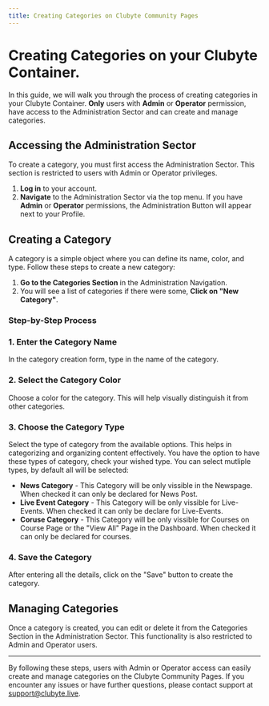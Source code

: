 ```yaml
---
title: Creating Categories on Clubyte Community Pages
---
```


# Creating Categories on your Clubyte Container.

In this guide, we will walk you through the process of creating categories in your Clubyte Container. **Only** users with **Admin** or **Operator** permission, have access to the Administration Sector and can create and manage categories.

## Accessing the Administration Sector

To create a category, you must first access the Administration Sector. This section is restricted to users with Admin or Operator privileges.

1. **Log in** to your account.
2. **Navigate** to the Administration Sector via the top menu. If you have **Admin** or **Operator** permissions, the Administration Button will appear next to your Profile.


## Creating a Category

A category is a simple object where you can define its name, color, and type. Follow these steps to create a new category:

1. **Go to the Categories Section** in the Administration Navigation.
2. You will see a list of categories if there were some, **Click on "New Category"**.


### Step-by-Step Process

### 1. Enter the Category Name

In the category creation form, type in the name of the category.


### 2. Select the Category Color

Choose a color for the category. This will help visually distinguish it from other categories.

### 3. Choose the Category Type

Select the type of category from the available options. This helps in categorizing and organizing content effectively.
You have the option to have these types of category, check your wished type. You can select mutliple types, by default all will be selected:

- **News Category** - This Category will be only vissible in the Newspage. When checked it can only be declared for News Post.
- **Live Event Category** - This Category will be only vissible for Live-Events. When checked it can only be declare for Live-Events.
- **Coruse Category** - This Category will be only vissible for Courses on Course Page or the "View All" Page in the Dashboard. When checked it can only be declared for courses.

### 4. Save the Category

After entering all the details, click on the "Save" button to create the category.

## Managing Categories

Once a category is created, you can edit or delete it from the Categories Section in the Administration Sector. This functionality is also restricted to Admin and Operator users.

---

By following these steps, users with Admin or Operator access can easily create and manage categories on the Clubyte Community Pages. If you encounter any issues or have further questions, please contact support at [support@clubyte.live](mailto:support@clubyte.live).
